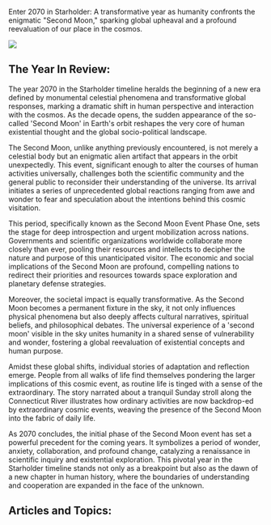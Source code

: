 Enter 2070 in Starholder: A transformative year as humanity confronts the enigmatic "Second Moon," sparking global upheaval and a profound reevaluation of our place in the cosmos.

![](https://www.blockstar.com/wp-content/uploads/2024/06/2070-secondmoon.png)

## The Year In Review:
The year 2070 in the Starholder timeline heralds the beginning of a new era defined by monumental celestial phenomena and transformative global responses, marking a dramatic shift in human perspective and interaction with the cosmos. As the decade opens, the sudden appearance of the so-called 'Second Moon' in Earth's orbit reshapes the very core of human existential thought and the global socio-political landscape.

The Second Moon, unlike anything previously encountered, is not merely a celestial body but an enigmatic alien artifact that appears in the orbit unexpectedly. This event, significant enough to alter the courses of human activities universally, challenges both the scientific community and the general public to reconsider their understanding of the universe. Its arrival initiates a series of unprecedented global reactions ranging from awe and wonder to fear and speculation about the intentions behind this cosmic visitation.

This period, specifically known as the Second Moon Event Phase One, sets the stage for deep introspection and urgent mobilization across nations. Governments and scientific organizations worldwide collaborate more closely than ever, pooling their resources and intellects to decipher the nature and purpose of this unanticipated visitor. The economic and social implications of the Second Moon are profound, compelling nations to redirect their priorities and resources towards space exploration and planetary defense strategies.

Moreover, the societal impact is equally transformative. As the Second Moon becomes a permanent fixture in the sky, it not only influences physical phenomena but also deeply affects cultural narratives, spiritual beliefs, and philosophical debates. The universal experience of a 'second moon' visible in the sky unites humanity in a shared sense of vulnerability and wonder, fostering a global reevaluation of existential concepts and human purpose.

Amidst these global shifts, individual stories of adaptation and reflection emerge. People from all walks of life find themselves pondering the larger implications of this cosmic event, as routine life is tinged with a sense of the extraordinary. The story narrated about a tranquil Sunday stroll along the Connecticut River illustrates how ordinary activities are now backdrop-ed by extraordinary cosmic events, weaving the presence of the Second Moon into the fabric of daily life.

As 2070 concludes, the initial phase of the Second Moon event has set a powerful precedent for the coming years. It symbolizes a period of wonder, anxiety, collaboration, and profound change, catalyzing a renaissance in scientific inquiry and existential exploration. This pivotal year in the Starholder timeline stands not only as a breakpoint but also as the dawn of a new chapter in human history, where the boundaries of understanding and cooperation are expanded in the face of the unknown.

## Articles and Topics:

